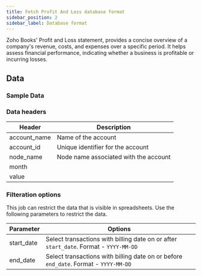 ```yaml
---
title: Fetch Profit And Loss database format
sidebar_position: 2
sidebar_label: Database format
---
```


Zoho Books' Profit and Loss statement, provides a concise overview of a company's revenue, costs, and expenses over a specific period. It helps assess financial performance, indicating whether a business is profitable or incurring losses.

<AddJob
  template="gsheet_zoho_books_db_pnl"
/>


## Data

### Sample Data

<Gsheet
  src="https://docs.google.com/spreadsheets/d/1-gX-uq5YrTW-6gQJYM-mNXitEOfJLTiQCvPtV8CR1Yc/edit#gid=1851283076"
/>


### Data headers

| Header      | Description                               |
|-------------|-------------------------------------------|
| account_name | Name of the account                        |
| account_id   | Unique identifier for the account          |
| node_name    | Node name associated with the account      |
| month       |                                          |
| value       |   |


### Filteration options

This job can restrict the data that is visible in spreadsheets. Use the following parameters to restrict the data.

| Parameter | Options |
|----|----|
| start_date | Select transactions with billing date on or after `start_date`. Format - `YYYY-MM-DD` |
| end_date | Select transactions with billing date on or before `end_date`. Format - `YYYY-MM-DD` |


<!---
## Others

### Similar jobs

Similar sort of data can be achieved by using get accounting transaction job and filtering it by invoice type. 

### Reports that use this job

Here are some of the report templates that use this job: 
-->